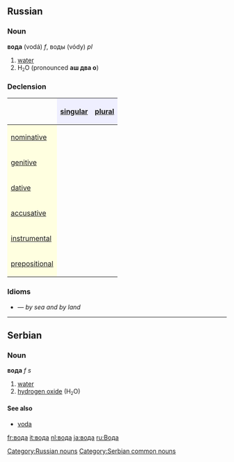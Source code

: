 ==Russian==
[[Category:Russian nouns]]
===Noun===
'''вода''' (vodá) ''f'', воды (vódy) ''pl''

#[[water]]
#H<small><sub>2</sub></small>O (pronounced '''аш два о''')

===Declension===
{| border="1" cellpadding="4" cellspacing="0"
!
! style="background-color: #EFEFFF" align="center"|[[singular]]
! style="background-color: #EFEFFF" align="center"|[[plural]]
|-
! style="background-color: #FFFFE0" align="left"|[[nominative case|nominative]]
| align="center"|{{RUchar|вода́}}
| align="center"|{{RUchar|во́ды}}
|-
! style="background-color: #FFFFE0" align="left"|[[genitive case|genitive]]
| align="center"|{{RUchar|воды́}}
| align="center"|{{RUchar|вод}}
|-
! style="background-color: #FFFFE0" align="left"|[[dative case|dative]]
| align="center"|{{RUchar|воде́}}
| align="center"|{{RUchar|во́дам}}
|-
! style="background-color: #FFFFE0" align="left"|[[accusative case|accusative]]
| align="center"|{{RUchar|во́ду}}
| align="center"|{{RUchar|во́ды}}
|-
! style="background-color: #FFFFE0" align="left"|[[instrumental case|instrumental]]
| align="center"|{{RUchar|водо́й, -о́ю}}
| align="center"|{{RUchar|во́дами}}
|-
! style="background-color: #FFFFE0" align="left"|[[prepositional case|prepositional]]
| align="center"|{{RUchar|о воде́}}
| align="center"|{{RUchar|о во́дах}}
|}

===Idioms===
*{{Unicode|на воде́ и на су́ше}} — ''by sea and by land''


----
==Serbian==
===Noun===
'''вода''' ''f s''
#[[water]]
#[[hydrogen oxide]] (H<small><sub>2</sub></small>O)
====See also====
*[[voda]]
[[Category:Serbian common nouns]]

[[fr:вода]]
[[it:вода]]
[[nl:вода]]
[[ja:вода]]
[[ru:Вода]]